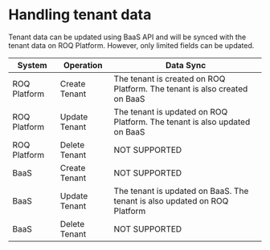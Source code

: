 # Handling tenant data

Tenant data can be updated using BaaS API and will be synced with the tenant data on ROQ Platform. However, only limited fields can be updated. 

| System       | Operation    | Data Sync   |
|--------------|--------------|-------------------|
| ROQ Platform | Create Tenant     | The tenant is created on ROQ Platform. The tenant is also created on BaaS|
| ROQ Platform | Update Tenant     | The tenant is updated on ROQ Platform. The tenant is also updated on BaaS|
| ROQ Platform  | Delete Tenant    | NOT SUPPORTED |
| BaaS         | Create Tenant     | NOT SUPPORTED |
| BaaS         | Update Tenant     | The tenant is updated on BaaS. The tenant is also updated on ROQ Platform|
| BaaS         | Delete Tenant     | NOT SUPPORTED |